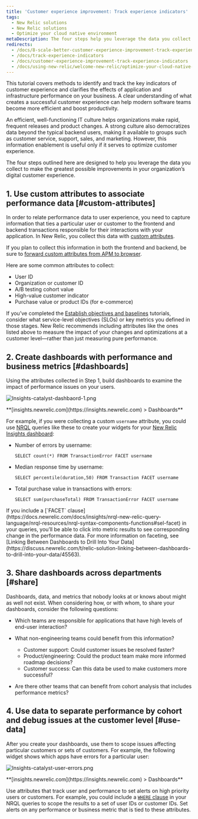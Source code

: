 ```yaml
---
title: 'Customer experience improvement: Track experience indicators'
tags:
  - New Relic solutions
  - New Relic solutions
  - Optimize your cloud native environment
metaDescription: The four steps help you leverage the data you collect to make the greatest possible improvements in your organization’s digital customer experience.
redirects:
  - /docs/8-scale-better-customer-experience-improvement-track-experience-indicators
  - /docs/track-experience-indicators
  - /docs/customer-experience-improvement-track-experience-indicators
  - /docs/using-new-relic/welcome-new-relic/optimize-your-cloud-native-environment/customer-experience-improvement-track-experience-indicators
---
```


This tutorial covers methods to identify and track the key indicators of customer experience and clarifies the effects of application and infrastructure performance on your business. A clear understanding of what creates a successful customer experience can help modern software teams become more efficient and boost productivity.

An efficient, well-functioning IT culture helps organizations make rapid, frequent releases and product changes. A strong culture also democratizes data beyond the typical backend users, making it available to groups such as customer service, support, sales, and marketing. However, this information enablement is useful only if it serves to optimize customer experience.

The four steps outlined here are designed to help you leverage the data you collect to make the greatest possible improvements in your organization’s digital customer experience.

## 1. Use custom attributes to associate performance data [#custom-attributes]

In order to relate performance data to user experience, you need to capture information that ties a particular user or customer to the frontend and backend transactions responsible for their interactions with your application. In New Relic, you collect this data with [custom attributes](https://docs.newrelic.com/docs/agents/manage-apm-agents/agent-data/collect-custom-attributes).

If you plan to collect this information in both the frontend and backend, be sure to [forward custom attributes from APM to browser](https://docs.newrelic.com/docs/insights/insights-data-sources/custom-data/insert-data-via-new-relic-browser#custom-attribute-forward-apm).

Here are some common attributes to collect:

* User ID
* Organization or customer ID
* A/B testing cohort value
* High-value customer indicator
* Purchase value or product IDs (for e-commerce)

If you’ve completed the [Establish objectives and baselines](https://docs.newrelic.com/docs/using-new-relic/welcome-new-relic/optimize-your-cloud-native-environment/establish-objectives-baselines-define-team-slos) tutorials, consider what service-level objectives (SLOs) or key metrics you defined in those stages. New Relic recommends including attributes like the ones listed above to measure the impact of your changes and optimizations at a customer level—rather than just measuring pure performance.

## 2. Create dashboards with performance and business metrics [#dashboards]

Using the attributes collected in Step 1, build dashboards to examine the impact of performance issues on your users.

![Insights-catalyst-dashbaord-1.png](./images/Insights-catalyst-dashbaord-1.png "Insights-catalyst-dashbaord-1.png")

<figcaption>
  **[insights.newrelic.com](https://insights.newrelic.com) > Dashboards**
</figcaption>

For example, if you were collecting a custom `username` attribute, you could use [NRQL](https://docs.newrelic.com/docs/insights/nrql-new-relic-query-language/using-nrql/introduction-nrql) queries like these to create your widgets for your [New Relic Insights dashboard](https://docs.newrelic.com/docs/insights/use-insights-ui/manage-dashboards/create-edit-copy-insights-dashboards):

* Number of errors by username:

  ```
  SELECT count(*) FROM TransactionError FACET username
  ```
* Median response time by username:

  ```
  SELECT percentile(duration,50) FROM Transaction FACET username
  ```
* Total purchase value in transactions with errors:

  ```
  SELECT sum(purchaseTotal) FROM TransactionError FACET username
  ```

<Callout variant="tip">
  If you include a [`FACET` clause](https://docs.newrelic.com/docs/insights/nrql-new-relic-query-language/nrql-resources/nrql-syntax-components-functions#sel-facet) in your queries, you’ll be able to click into metric results to see corresponding change in the performance data. For more information on faceting, see [Linking Between Dashboards to Drill Into Your Data](https://discuss.newrelic.com/t/relic-solution-linking-between-dashboards-to-drill-into-your-data/45563).
</Callout>

## 3. Share dashboards across departments [#share]

Dashboards, data, and metrics that nobody looks at or knows about might as well not exist. When considering how, or with whom, to share your dashboards, consider the following questions:

* Which teams are responsible for applications that have high levels of end-user interaction?
* What non-engineering teams could benefit from this information?

  * Customer support: Could customer issues be resolved faster?
  * Product/engineering: Could the product team make more informed roadmap decisions?
  * Customer success: Can this data be used to make customers more successful?
* Are there other teams that can benefit from cohort analysis that includes performance metrics?

## 4. Use data to separate performance by cohort and debug issues at the customer level [#use-data]

After you create your dashboards, use them to scope issues affecting particular customers or sets of customers. For example, the following widget shows which apps have errors for a particular user:

![Insights-catalyst-user-errors.png](./images/Insights-catalyst-user-errors_0.png "Insights-catalyst-user-errors.png")

<figcaption>
  **[insights.newrelic.com](https://insights.newrelic.com) > Dashboards**
</figcaption>

Use attributes that track user and performance to set alerts on high priority users or customers. For example, you could include a [`WHERE` clause](/docs/insights/nrql-new-relic-query-language/nrql-resources/nrql-syntax-components-functions#sel-where) in your NRQL queries to scope the results to a set of user IDs or customer IDs. Set alerts on any performance or business metric that is tied to these attributes.
